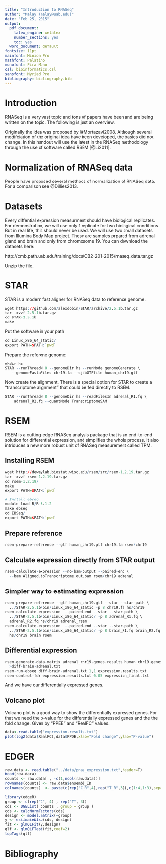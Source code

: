 ```yaml
---
title: "Introduction to RNASeq"
author: "Malay (malay@uab.edu)"
date: "Feb 25, 2015"
output:
  pdf_document:
    latex_engine: xelatex
    number_sections: yes
    toc: yes
  word_document: default
fontsize: 11pt
mainfont: Minion Pro
mathfont: Palatino
monofont: Fira Mono
csl: bioinformatics.csl
sansfont: Myriad Pro
bibliography: bibliography.bib
---
```


# Introduction

RNASeq is a very vast topic and tons of papers have been and are being written on the topic. The following is just an overview.

Originally the idea was proposed by @Mortazavi2008. Although several modifciation of the original idea have been developed, the basics did not change. In this handout will use the latest in the RNASeq methodology through the use of software called RSEM [@Li2011]. 



# Normalization of RNASeq data

People have proposed several methods of normalization of RNASeq data. For a comparison see @Dillies2013. 

# Datasets

Every diffential expression measurment should have biological replicates. For demonstration, we will use only 1 replicate for two biological conditions. But in real life, this should never be used. We will use two small datasets from Illumina Body Map project. These are samples prpared from adrenal gland and brain and only from chromosome 19. You can download the datasets here:

http://cmb.path.uab.edu/training/docs/CB2-201-2015/rnaseq_data.tar.gz

Unzip the file.

# STAR
STAR is a modern fast aligner for RNASeq data to reference genome. 

```r
wget https://github.com/alexdobin/STAR/archive/2.5.1b.tar.gz
tar -xvzf 2.5.1b.tar.gz
cd STAR-2.5.1b
make
```

Put the software in your path

```r
cd Linux_x86_64_static/
export PATH=$PATH:`pwd`
```

Prepare the referene genome:

```r
mkdir hs
STAR --runThreadN 8 --genomeDir hs --runMode genomeGenerate \
   --genomeFastaFiles chr19.fa --sjdbGTFfile human_chr19.gtf
```

Now create the alignment. There is a special option for STAR to create a "transcriptome alignment" that could be fed directly to RSEM.

```r
STAR --runThreadN 8 --genomeDir hs --readFilesIn adrenal_R1.fq \
    adrenal_R2.fq --quantMode TranscriptomeSAM
```



# RSEM

RSEM is a cutting-edge RNASeq analysis package that is an end-to-end solution for differential expression, and simplifies the whole process. It also intriduces a new more robust unit of RNASeq measurement called TPM. 


## Installing RSEM

```r
wget http://deweylab.biostat.wisc.edu/rsem/src/rsem-1.2.19.tar.gz
tar -xvzf rsem-1.2.19.tar.gz
cd rsem-1.2.19/
make
export PATH=$PATH:`pwd`

# Install ebseq
module load R/R-3.1.2
make ebseq
cd EBSeq/
export PATH=$PATH:`pwd`
```

<!--
## Install Bowtie
Download Bowtie from http://sourceforge.net/projects/bowtie-bio/files/bowtie/1.1.1/

-->
## Prepare reference 

```r
rsem-prepare-reference --gtf human_chr19.gtf chr19.fa rsem/chr19
```

## Calculate expression directly from STAR output


```r
rsem-calculate-expression --no-bam-output --paired-end \
  --bam Aligned.toTranscriptome.out.bam rsem/chr19 adrenal
```

## Simpler way to estimating expression

```r
rsem-prepare-reference --gtf human_chr19.gtf --star --star-path \
  ../STAR-2.5.1b/bin/Linux_x86_64_static -p 8 chr19.fa hs/chr19
rsem-calculate-expression  --paired-end --star --star-path \
  ../STAR-2.5.1b/bin/Linux_x86_64_static/ -p 8 adrenal_R1.fq \
  adrenal_R2.fq hs/chr19 adrenal_rsem
rsem-calculate-expression  --paired-end --star --star-path \
  ../STAR-2.5.1b/bin/Linux_x86_64_static/ -p 8 brain_R1.fq brain_R2.fq \
  hs/chr19 brain_rsem
```


## Differential expression

```r
rsem-generate-data-matrix adrenal_chr19.genes.results human_chr19.genes.results \
  >diff-brain-adrenal.txt
rsem-run-ebseq diff-brain-adrenal.txt 1,1 expression.results.txt
rsem-control-fdr expression.results.txt 0.05 expression_final.txt
```

And we have our differentially expressed genes.

## Volcano plot

Volcano plot is a good way to show the differentially expressed genes. For that we need the p-value for the differentially expressed genes  and the the fold change. Given by "PPEE" and "RealFC" values.

```r
data<-read.table("expression.results.txt")
plot(log2(data$RealFC),data$PPDE,xlab="Fold change",ylab="P-value")
```

# EDGER

```r
raw.data <- read.table("../data/pnas_expression.txt",header=T)
head(raw.data)
counts <- raw.data[ , -c(1,ncol(raw.data))]
rownames(counts) <- raw.data$ensembl_ID
colnames(counts)  <- paste(c(rep("C_R",4),rep("T_R",3)),c(1:4,1:3),sep="")

library(edgeR)
group <- c(rep("C", 4) , rep("T", 3))
cds <- DGEList( counts , group = group )
cds <- calcNormFactors(cds)
design <- model.matrix(~group)
y <- estimateDisp(cds, design)
fit <- glmQLFit(y,design)
qlf <- glmQLFTest(fit,coef=2)
topTags(qlf)
```




# Bibliography